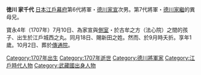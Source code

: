 {{unreferenced|time=2016-04-13T16:00:10+00:00}}
'''徳川 家千代''' [[日本|日本]][[江戶幕府|江戶幕府]]第6代將軍・[[德川家宣|德川家宣]]次男。第7代將軍・[[德川家繼|德川家繼]]的異母兄。

寶永4年（1707年）7月10日、為家宣與[[側室|側室]]・於古牟之方（法心院）之間的孩子、出生於江戶城西之丸。同月18日、賜新田之姓。然而、於9月時夭折。享年1歲。10月2日、葬於[[傳通院|傳通院]]。
[[Category:1707年出生|Category:1707年出生]]
[[Category:1707年逝世|Category:1707年逝世]]
[[Category:德川將軍家|Category:德川將軍家]]
[[Category:江戶時代人物|Category:江戶時代人物]]
[[Category:武藏國出身人物|Category:武藏國出身人物]]